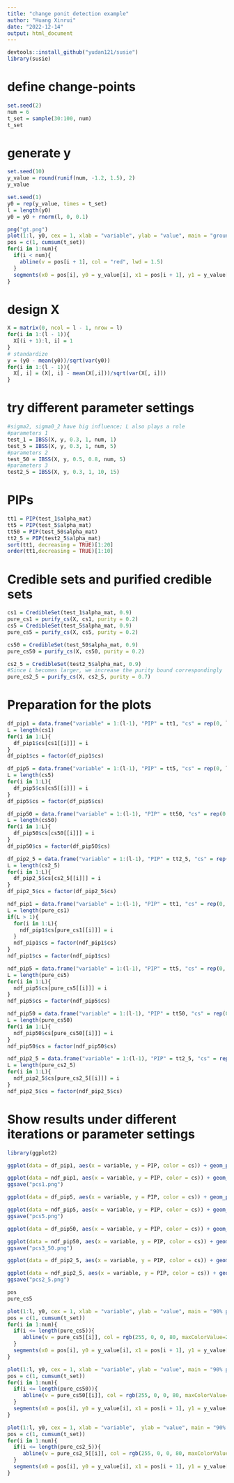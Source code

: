 ---
title: "change ponit detection example"
author: "Huang Xinrui"
date: "2022-12-14"
output: html_document
---
```{r}
devtools::install_github("yudan121/susie")
library(susie)
```

# define change-points
```{r}
set.seed(2)
num = 6
t_set = sample(30:100, num)
t_set
```

# generate y
```{r}
set.seed(10)
y_value = round(runif(num, -1.2, 1.5), 2)
y_value
```

```{r}
set.seed(1)
y0 = rep(y_value, times = t_set)
l = length(y0)
y0 = y0 + rnorm(l, 0, 0.1)
```

```{r}
png("gt.png")
plot(1:l, y0, cex = 1, xlab = "variable", ylab = "value", main = "ground truth") 
pos = c(1, cumsum(t_set))
for(i in 1:num){
  if(i < num){
    abline(v = pos[i + 1], col = "red", lwd = 1.5)
  }
  segments(x0 = pos[i], y0 = y_value[i], x1 = pos[i + 1], y1 = y_value[i], col = "blue", cex = 1, lwd = 2)
}
```

# design X
```{r}
X = matrix(0, ncol = l - 1, nrow = l)
for(i in 1:(l - 1)){
  X[(i + 1):l, i] = 1
}
# standardize
y = (y0 - mean(y0))/sqrt(var(y0))
for(i in 1:(l - 1)){
  X[, i] = (X[, i] - mean(X[,i]))/sqrt(var(X[, i]))
}
```

# try different parameter settings
```{r}
#sigma2, sigma0_2 have big influence; L also plays a role
#parameters 1
test_1 = IBSS(X, y, 0.3, 1, num, 1)
test_5 = IBSS(X, y, 0.3, 1, num, 5)
#parameters 2
test_50 = IBSS(X, y, 0.5, 0.8, num, 5)
#parameters 3
test2_5 = IBSS(X, y, 0.3, 1, 10, 15)
```

# PIPs
```{r}
tt1 = PIP(test_1$alpha_mat)
tt5 = PIP(test_5$alpha_mat)
tt50 = PIP(test_50$alpha_mat)
tt2_5 = PIP(test2_5$alpha_mat)
sort(tt1, decreasing = TRUE)[1:20]
order(tt1,decreasing = TRUE)[1:10]
```

# Credible sets and purified credible sets
```{r}
cs1 = CredibleSet(test_1$alpha_mat, 0.9)
pure_cs1 = purify_cs(X, cs1, purity = 0.2)
cs5 = CredibleSet(test_5$alpha_mat, 0.9)
pure_cs5 = purify_cs(X, cs5, purity = 0.2)

cs50 = CredibleSet(test_50$alpha_mat, 0.9)
pure_cs50 = purify_cs(X, cs50, purity = 0.2)

cs2_5 = CredibleSet(test2_5$alpha_mat, 0.9)
#Since L becomes larger, we increase the purity bound correspondingly
pure_cs2_5 = purify_cs(X, cs2_5, purity = 0.7)
```

# Preparation for the plots
```{r}
df_pip1 = data.frame("variable" = 1:(l-1), "PIP" = tt1, "cs" = rep(0, l-1))
L = length(cs1)
for(i in 1:L){
  df_pip1$cs[cs1[[i]]] = i
}
df_pip1$cs = factor(df_pip1$cs)

df_pip5 = data.frame("variable" = 1:(l-1), "PIP" = tt5, "cs" = rep(0, l-1))
L = length(cs5)
for(i in 1:L){
  df_pip5$cs[cs5[[i]]] = i
}
df_pip5$cs = factor(df_pip5$cs)

df_pip50 = data.frame("variable" = 1:(l-1), "PIP" = tt50, "cs" = rep(0, l-1))
L = length(cs50)
for(i in 1:L){
  df_pip50$cs[cs50[[i]]] = i
}
df_pip50$cs = factor(df_pip50$cs)

df_pip2_5 = data.frame("variable" = 1:(l-1), "PIP" = tt2_5, "cs" = rep(0, l-1))
L = length(cs2_5)
for(i in 1:L){
  df_pip2_5$cs[cs2_5[[i]]] = i
}
df_pip2_5$cs = factor(df_pip2_5$cs)
```

```{r}
ndf_pip1 = data.frame("variable" = 1:(l-1), "PIP" = tt1, "cs" = rep(0, (l-1)))
L = length(pure_cs1)
if(L > 1){
  for(i in 1:L){
    ndf_pip1$cs[pure_cs1[[i]]] = i
  }
  ndf_pip1$cs = factor(ndf_pip1$cs)
}
ndf_pip1$cs = factor(ndf_pip1$cs)

ndf_pip5 = data.frame("variable" = 1:(l-1), "PIP" = tt5, "cs" = rep(0, (l-1)))
L = length(pure_cs5)
for(i in 1:L){
  ndf_pip5$cs[pure_cs5[[i]]] = i
}
ndf_pip5$cs = factor(ndf_pip5$cs)

ndf_pip50 = data.frame("variable" = 1:(l-1), "PIP" = tt50, "cs" = rep(0, (l-1)))
L = length(pure_cs50)
for(i in 1:L){
  ndf_pip50$cs[pure_cs50[[i]]] = i
}
ndf_pip50$cs = factor(ndf_pip50$cs)

ndf_pip2_5 = data.frame("variable" = 1:(l-1), "PIP" = tt2_5, "cs" = rep(0, (l-1)))
L = length(pure_cs2_5)
for(i in 1:L){
  ndf_pip2_5$cs[pure_cs2_5[[i]]] = i
}
ndf_pip2_5$cs = factor(ndf_pip2_5$cs)
```


# Show results under different iterations or parameter settings
```{r}
library(ggplot2)
```

```{r}
ggplot(data = df_pip1, aes(x = variable, y = PIP, color = cs)) + geom_point(aes(color = cs), alpha = 0.8) + scale_color_manual(values=c("grey", "blue", "red", "green", "yellow"))
```

```{r}
ggplot(data = ndf_pip1, aes(x = variable, y = PIP, color = cs)) + geom_point(aes(color = cs), alpha = 0.8) + scale_color_manual(values=c("grey", "blue", "red", "green", "yellow"))
ggsave("pcs1.png")
```

```{r}
ggplot(data = df_pip5, aes(x = variable, y = PIP, color = cs)) + geom_point(aes(color = cs), alpha = 0.8) + scale_color_manual(values=c("grey", "blue", "red", "green", "yellow", "pink"))
```

```{r}
ggplot(data = ndf_pip5, aes(x = variable, y = PIP, color = cs)) + geom_point(aes(color = cs), alpha = 0.8) + scale_color_manual(values=c("grey", "blue", "red", "green", "yellow", "pink"))
ggsave("pcs5.png")
```

```{r}
ggplot(data = df_pip50, aes(x = variable, y = PIP, color = cs)) + geom_point(aes(color = cs), alpha = 0.8) + scale_color_manual(values=c("grey", "blue", "red", "green", "yellow", "pink"))
```

```{r}
ggplot(data = ndf_pip50, aes(x = variable, y = PIP, color = cs)) + geom_point(aes(color = cs), alpha = 0.8) + scale_color_manual(values=c("grey", "blue", "red", "green", "yellow", "pink"))
ggsave("pcs3_50.png")
```

```{r}
ggplot(data = df_pip2_5, aes(x = variable, y = PIP, color = cs)) + geom_point(aes(color = cs), alpha = 0.8) + scale_color_manual(values=c("grey", "blue", "red", "green", "yellow", "pink"))
```

```{r}
ggplot(data = ndf_pip2_5, aes(x = variable, y = PIP, color = cs)) + geom_point(aes(color = cs), alpha = 0.8) + scale_color_manual(values=c("grey", "blue", "red", "green", "yellow", "pink"))
ggsave("pcs2_5.png")
```

```{r}
pos
pure_cs5
```

```{r}
plot(1:l, y0, cex = 1, xlab = "variable", ylab = "value", main = "90% purified credible sets") 
pos = c(1, cumsum(t_set))
for(i in 1:num){
  if(i <= length(pure_cs5)){
     abline(v = pure_cs5[[i]], col = rgb(255, 0, 0, 80, maxColorValue=255), lwd = 1.5)
  }
  segments(x0 = pos[i], y0 = y_value[i], x1 = pos[i + 1], y1 = y_value[i], col = "blue", cex = 1, lwd = 2)
}
```

```{r}
plot(1:l, y0, cex = 1, xlab = "variable", ylab = "value", main = "90% purified credible sets") 
pos = c(1, cumsum(t_set))
for(i in 1:num){
  if(i <= length(pure_cs50)){
     abline(v = pure_cs50[[i]], col = rgb(255, 0, 0, 80, maxColorValue=255), lwd = 1.5)
  }
  segments(x0 = pos[i], y0 = y_value[i], x1 = pos[i + 1], y1 = y_value[i], col = "blue", cex = 1, lwd = 2)
}
```

```{r}
plot(1:l, y0, cex = 1, xlab = "variable",  ylab = "value", main = "90% purified credible sets") 
pos = c(1, cumsum(t_set))
for(i in 1:num){
  if(i <= length(pure_cs2_5)){
     abline(v = pure_cs2_5[[i]], col = rgb(255, 0, 0, 80, maxColorValue=255), lwd = 1.5)
  }
  segments(x0 = pos[i], y0 = y_value[i], x1 = pos[i + 1], y1 = y_value[i], col = "blue", cex = 1, lwd = 2)
}
```
